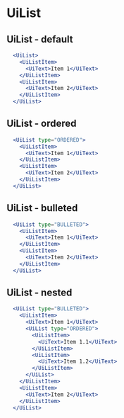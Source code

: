 

# UiList

<Metadata packageName='list' packageJson={packageJson} description='Component used to render lists, bulleted, ordered or unordered' includeInformation />

## UiList - default

```jsx live scope={{UiList, UiListItem, UiText}}
  <UiList>
    <UiListItem>
      <UiText>Item 1</UiText>
    </UiListItem>
    <UiListItem>
      <UiText>Item 2</UiText>
    </UiListItem>
  </UiList>
```

## UiList - ordered

```jsx live scope={{UiList, UiListItem, UiText}}
  <UiList type="ORDERED">
    <UiListItem>
      <UiText>Item 1</UiText>
    </UiListItem>
    <UiListItem>
      <UiText>Item 2</UiText>
    </UiListItem>
  </UiList>
```

## UiList - bulleted

```jsx live scope={{UiList, UiListItem, UiText}}
  <UiList type="BULLETED">
    <UiListItem>
      <UiText>Item 1</UiText>
    </UiListItem>
    <UiListItem>
      <UiText>Item 2</UiText>
    </UiListItem>
  </UiList>
```

## UiList - nested

```jsx live scope={{UiList, UiListItem, UiText}}
  <UiList type="BULLETED">
    <UiListItem>
      <UiText>Item 1</UiText>
      <UiList type="ORDERED">
        <UiListItem>
          <UiText>Item 1.1</UiText>
        </UiListItem>
        <UiListItem>
          <UiText>Item 1.2</UiText>
        </UiListItem>
      </UiList>
    </UiListItem>
    <UiListItem>
      <UiText>Item 2</UiText>
    </UiListItem>
  </UiList>
```
